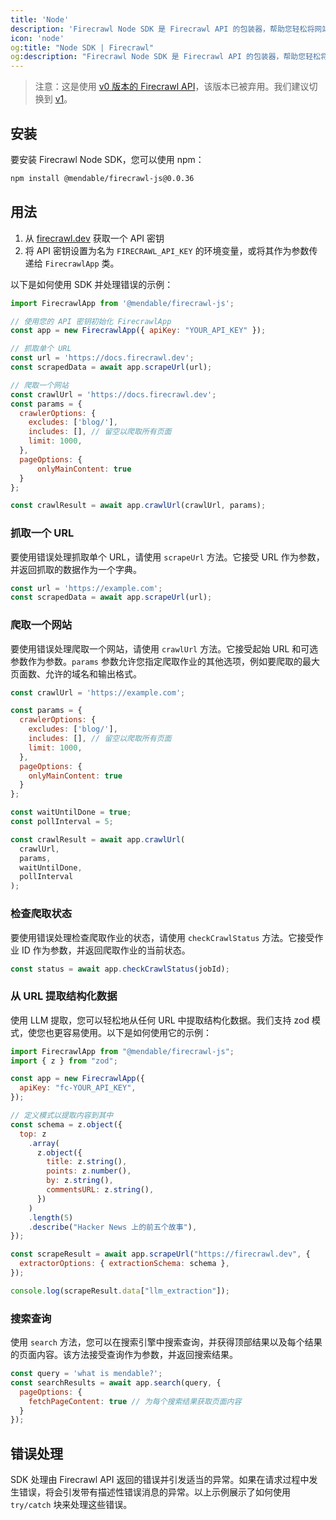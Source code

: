 ```yaml
---
title: 'Node'
description: 'Firecrawl Node SDK 是 Firecrawl API 的包装器，帮助您轻松将网站转换为 Markdown。'
icon: 'node'
og:title: "Node SDK | Firecrawl"
og:description: "Firecrawl Node SDK 是 Firecrawl API 的包装器，帮助您轻松将网站转换为 Markdown。"
---
```


> 注意：这是使用 [v0 版本的 Firecrawl API](/v0/introduction)，该版本已被弃用。我们建议切换到 [v1](/sdks/node)。

## 安装

要安装 Firecrawl Node SDK，您可以使用 npm：

```bash
npm install @mendable/firecrawl-js@0.0.36
```

## 用法

1. 从 [firecrawl.dev](https://firecrawl.dev) 获取一个 API 密钥
2. 将 API 密钥设置为名为 `FIRECRAWL_API_KEY` 的环境变量，或将其作为参数传递给 `FirecrawlApp` 类。

以下是如何使用 SDK 并处理错误的示例：

```js
import FirecrawlApp from '@mendable/firecrawl-js';

// 使用您的 API 密钥初始化 FirecrawlApp
const app = new FirecrawlApp({ apiKey: "YOUR_API_KEY" });

// 抓取单个 URL
const url = 'https://docs.firecrawl.dev';
const scrapedData = await app.scrapeUrl(url);

// 爬取一个网站
const crawlUrl = 'https://docs.firecrawl.dev';
const params = {
  crawlerOptions: {
    excludes: ['blog/'],
    includes: [], // 留空以爬取所有页面
    limit: 1000,
  },
  pageOptions: {
      onlyMainContent: true
  }
};

const crawlResult = await app.crawlUrl(crawlUrl, params);
```

### 抓取一个 URL

要使用错误处理抓取单个 URL，请使用 `scrapeUrl` 方法。它接受 URL 作为参数，并返回抓取的数据作为一个字典。

```js
const url = 'https://example.com';
const scrapedData = await app.scrapeUrl(url);
```

### 爬取一个网站

要使用错误处理爬取一个网站，请使用 `crawlUrl` 方法。它接受起始 URL 和可选参数作为参数。`params` 参数允许您指定爬取作业的其他选项，例如要爬取的最大页面数、允许的域名和输出格式。

```js
const crawlUrl = 'https://example.com';

const params = {
  crawlerOptions: {
    excludes: ['blog/'],
    includes: [], // 留空以爬取所有页面
    limit: 1000,
  },
  pageOptions: {
    onlyMainContent: true
  }
};

const waitUntilDone = true;
const pollInterval = 5;

const crawlResult = await app.crawlUrl(
  crawlUrl,
  params,
  waitUntilDone,
  pollInterval
);
```

### 检查爬取状态

要使用错误处理检查爬取作业的状态，请使用 `checkCrawlStatus` 方法。它接受作业 ID 作为参数，并返回爬取作业的当前状态。

```js
const status = await app.checkCrawlStatus(jobId);
```

### 从 URL 提取结构化数据

使用 LLM 提取，您可以轻松地从任何 URL 中提取结构化数据。我们支持 zod 模式，使您也更容易使用。以下是如何使用它的示例：

```js
import FirecrawlApp from "@mendable/firecrawl-js";
import { z } from "zod";

const app = new FirecrawlApp({
  apiKey: "fc-YOUR_API_KEY",
});

// 定义模式以提取内容到其中
const schema = z.object({
  top: z
    .array(
      z.object({
        title: z.string(),
        points: z.number(),
        by: z.string(),
        commentsURL: z.string(),
      })
    )
    .length(5)
    .describe("Hacker News 上的前五个故事"),
});

const scrapeResult = await app.scrapeUrl("https://firecrawl.dev", {
  extractorOptions: { extractionSchema: schema },
});

console.log(scrapeResult.data["llm_extraction"]);
```

### 搜索查询

使用 `search` 方法，您可以在搜索引擎中搜索查询，并获得顶部结果以及每个结果的页面内容。该方法接受查询作为参数，并返回搜索结果。


```js
const query = 'what is mendable?';
const searchResults = await app.search(query, {
  pageOptions: {
    fetchPageContent: true // 为每个搜索结果获取页面内容
  }
});
```

## 错误处理

SDK 处理由 Firecrawl API 返回的错误并引发适当的异常。如果在请求过程中发生错误，将会引发带有描述性错误消息的异常。以上示例展示了如何使用 `try/catch` 块来处理这些错误。
